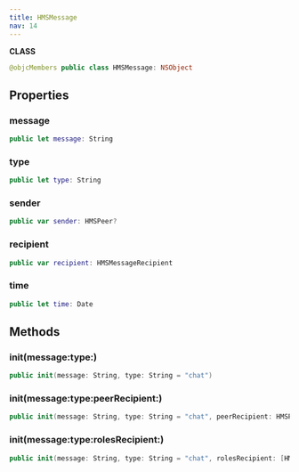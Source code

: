 ```yaml
---
title: HMSMessage
nav: 14
---
```


**CLASS**

```swift
@objcMembers public class HMSMessage: NSObject
```

## Properties

### message

```swift
public let message: String
```

### type

```swift
public let type: String
```

### sender

```swift
public var sender: HMSPeer?
```

### recipient

```swift
public var recipient: HMSMessageRecipient
```

### time

```swift
public let time: Date
```

## Methods

### init(message:type:)

```swift
public init(message: String, type: String = "chat")
```

### init(message:type:peerRecipient:)

```swift
public init(message: String, type: String = "chat", peerRecipient: HMSPeer)
```

### init(message:type:rolesRecipient:)

```swift
public init(message: String, type: String = "chat", rolesRecipient: [HMSRole])
```
